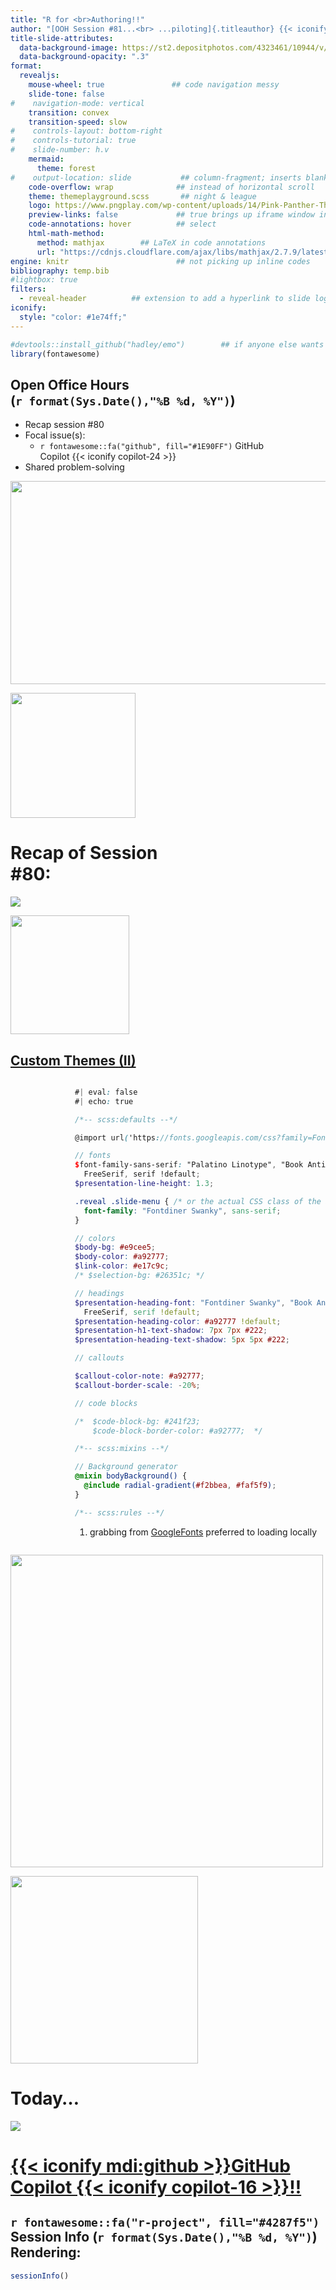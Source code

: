 ```yaml
---
title: "R for <br>Authoring!!" 
author: "[OOH Session #81...<br> ...piloting]{.titleauthor} {{< iconify mdi:github >}}[GitHub]{.copilot2} [Copilot]{.copilot2} {{< iconify copilot-16 >}}"
title-slide-attributes: 
  data-background-image: https://st2.depositphotos.com/4323461/10944/v/450/depositphotos_109441098-stock-illustration-girl-retro-military-pilot.jpg #https://www.shutterstock.com/image-illustration/girl-retro-pilot-on-plane-260nw-425814637.jpg 
  data-background-opacity: ".3"
format:
  revealjs:
    mouse-wheel: true               ## code navigation messy
    slide-tone: false
#    navigation-mode: vertical
    transition: convex
    transition-speed: slow
#    controls-layout: bottom-right
#    controls-tutorial: true
#    slide-number: h.v
    mermaid:
      theme: forest
#    output-location: slide           ## column-fragment; inserts blank 2nd slide
    code-overflow: wrap              ## instead of horizontal scroll
    theme: themeplayground.scss       ## night & league
    logo: https://www.pngplay.com/wp-content/uploads/14/Pink-Panther-Thinking-Transparent-Images.png
    preview-links: false             ## true brings up iframe window instead of "site"
    code-annotations: hover          ## select
    html-math-method: 
      method: mathjax        ## LaTeX in code annotations
      url: "https://cdnjs.cloudflare.com/ajax/libs/mathjax/2.7.9/latest.js?config=TeX-MML-AM_CHTML"
engine: knitr                        ## not picking up inline codes
bibliography: temp.bib
#lightbox: true
filters: 
  - reveal-header          ## extension to add a hyperlink to slide logo
iconify:
  style: "color: #1e74ff;"
---
```


```r
#devtools::install_github("hadley/emo")        ## if anyone else wants to render
library(fontawesome)
```

## Open Office Hours <br>(`r format(Sys.Date(),"%B %d, %Y")`)

::: {layout="[90,10]"}
::: first-column
-   Recap session #80
-   Focal issue(s):
    - `r fontawesome::fa("github", fill="#1E90FF")` [GitHub]{.copilot2}<br>[Copilot]{.copilot2} {{< iconify copilot-24 >}}
-   Shared problem-solving

:::

::: second-column
:::

:::

![](img/title80.JPG){.absolute top="135" right="-120" width="600" height="325"}

![](https://static.vecteezy.com/system/resources/previews/015/241/249/non_2x/glowing-neon-arrow-doodle-transparent-free-png.png){.absolute top="155" left="360" width="200"}

# Recap of Session <br>#80: 

![](https://pngimg.com/d/sticky_note_PNG18964.png){.absolute right="50" top="200"}

![](https://png.pngtree.com/png-vector/20241001/ourmid/pngtree-promote-pet-ownership-with-pink-paw-print-sticker-png-image_13868920.png){.absolute width="190" top="230" right="80" .tilt}

## [[Custom]{.themingblue} [Themes]{.themingpink} [(II)]{.themingblue}](https://quarto.org/docs/presentations/revealjs/themes.html#creating-themes)

::: {.columns}
::: {.column width="17%"}
:::

::: {.column width="83%"}

```scss
#| eval: false
#| echo: true

/*-- scss:defaults --*/

@import url('https://fonts.googleapis.com/css?family=Fontdiner Swanky');  //<1>

// fonts
$font-family-sans-serif: "Palatino Linotype", "Book Antiqua", Palatino,
  FreeSerif, serif !default;
$presentation-line-height: 1.3;

.reveal .slide-menu { /* or the actual CSS class of the menu */
  font-family: "Fontdiner Swanky", sans-serif; 
} 

// colors
$body-bg: #e9cee5; 
$body-color: #a92777;
$link-color: #e17c9c;
/* $selection-bg: #26351c; */

// headings
$presentation-heading-font: "Fontdiner Swanky", "Book Antiqua", Palatino,
  FreeSerif, serif !default;
$presentation-heading-color: #a92777 !default;
$presentation-h1-text-shadow: 7px 7px #222;
$presentation-heading-text-shadow: 5px 5px #222;

// callouts

$callout-color-note: #a92777;
$callout-border-scale: -20%;

// code blocks 

/*  $code-block-bg: #241f23;
    $code-block-border-color: #a92777;  */

/*-- scss:mixins --*/

// Background generator
@mixin bodyBackground() {                          
  @include radial-gradient(#f2bbea, #faf5f9);
}                                                  

/*-- scss:rules --*/

```
1. grabbing from [GoogleFonts](https://fonts.google.com/) preferred to loading locally

:::

:::

![](https://upload.wikimedia.org/wikipedia/en/thumb/9/96/Pink_Panther.png/250px-Pink_Panther.png){.absolute left="-180" bottom="60" height="500"}

![](https://www.pngkey.com/png/full/10-108285_pink-panther-and-inspector-cluso-clip-art-cliparts.png){.absolute right="-80" bottom="120" height="300"}

# Today...

![](https://media4.giphy.com/media/v1.Y2lkPTc5MGI3NjExbXo0OWx0eTA4dXh5M2xhZjRkMXMwYWQxZ3MyMXY5bmZyNWM3ZHF1eSZlcD12MV9pbnRlcm5hbF9naWZfYnlfaWQmY3Q9Zw/ztinrC3Dyh4mA/giphy.gif)

# [{{< iconify mdi:github >}}[GitHub<br>Copilot {{< iconify copilot-16 >}}!!]{.copilot2}](https://docs.posit.co/ide/user/ide/guide/tools/copilot.html) {background-image="https://cdn.vectorstock.com/i/500p/42/92/retro-girl-pilot-preparing-to-fly-vector-8734292.jpg" background-opacity=".4"} 

## `r fontawesome::fa("r-project", fill="#4287f5")` Session Info (`r format(Sys.Date(),"%B %d, %Y")`) Rendering: 
```r
sessionInfo()
```

